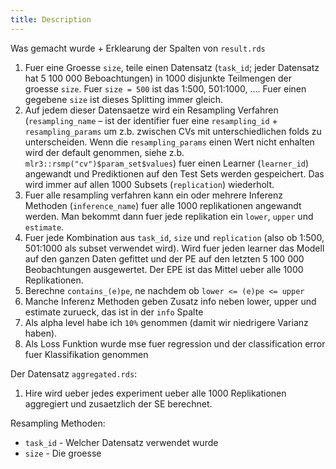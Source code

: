 ```yaml
---
title: Description
---
```


Was gemacht wurde + Erklearung der Spalten von `result.rds`

1. Fuer eine Groesse `size`, teile einen Datensatz (`task_id`; jeder Datensatz hat 5 100 000 Beboachtungen) in 1000 disjunkte Teilmengen der groesse `size`. Fuer `size = 500` ist das 1:500, 501:1000, ....
Fuer einen gegebene `size` ist dieses Splitting immer gleich.
2. Auf jedem dieser Datensaetze wird ein Resampling Verfahren (`resampling_name` -- ist der identifier fuer eine `resampling_id` + `resampling_params` um z.b. zwischen CVs mit unterschiedlichen folds zu unterscheiden. Wenn die `resampling_params` einen Wert nicht enhalten wird der default genommen, siehe z.b. `mlr3::rsmp("cv")$param_set$values`) fuer einen Learner (`learner_id`) angewandt und Prediktionen auf den Test Sets werden gespeichert. Das wird immer auf allen 1000 Subsets (`replication`) wiederholt.
3. Fuer alle resampling verfahren kann ein oder mehrere Inferenz Methoden (`inference_name`) fuer alle 1000 replikationen angewandt werden. Man bekommt dann fuer jede replikation ein `lower`, `upper` und `estimate`.
4. Fuer jede Kombination aus `task_id`, `size` und `replication` (also ob 1:500, 501:1000 als subset verwendet wird). Wird fuer jeden learner das Modell auf den ganzen Daten gefittet und der PE auf den letzten 5 100 000 Beobachtungen ausgewertet. Der EPE ist das Mittel ueber alle 1000 Replikationen.
5. Berechne `contains_(e)pe`, ne nachdem ob `lower <= (e)pe <= upper`
6. Manche Inferenz Methoden  geben Zusatz info neben lower, upper und estimate zurueck, das ist in der `info` Spalte
7. Als alpha level habe ich `10%` genommen (damit wir niedrigere Varianz haben).
8. Als Loss Funktion wurde mse fuer regression und der classification error fuer Klassifikation genommen


Der Datensatz `aggregated.rds`:

1. Hire wird ueber jedes experiment ueber alle 1000 Replikationen aggregiert und zusaetzlich der SE berechnet.

Resampling Methoden:

* `task_id` - Welcher Datensatz verwendet wurde
* `size` - Die groesse 